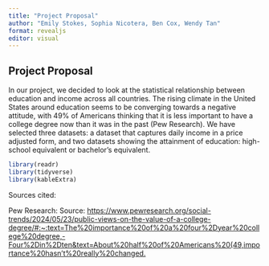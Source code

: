 ```yaml
---
title: "Project Proposal"
author: "Emily Stokes, Sophia Nicotera, Ben Cox, Wendy Tan"
format: revealjs
editor: visual
---
```


## Project Proposal

In our project, we decided to look at the statistical relationship between education and income across all countries. The rising climate in the United States around education seems to be converging towards a negative attitude, with 49% of Americans thinking that it is less important to have a college degree now than it was in the past (Pew Research). We have selected three datasets: a dataset that captures daily income in a price adjusted form, and two datasets showing the attainment of education: high-school equivalent or bachelor's equivalent.

```r
library(readr)
library(tidyverse)
library(kableExtra)
```

Sources cited:

Pew Research: Source: [https://www.pewresearch.org/social-trends/2024/05/23/public-views-on-the-value-of-a-college-degree/#:\~:text=The%20importance%20of%20a%20four%2Dyear%20college%20degree,-Four%2Din%2Dten&text=About%20half%20of%20Americans%20(49,importance%20hasn't%20really%20changed.](https://www.pewresearch.org/social-trends/2024/05/23/public-views-on-the-value-of-a-college-degree/#:~:text=The%20importance%20of%20a%20four%2Dyear%20college%20degree,-Four%2Din%2Dten&text=About%20half%20of%20Americans%20(49,importance%20hasn't%20really%20changed.))
